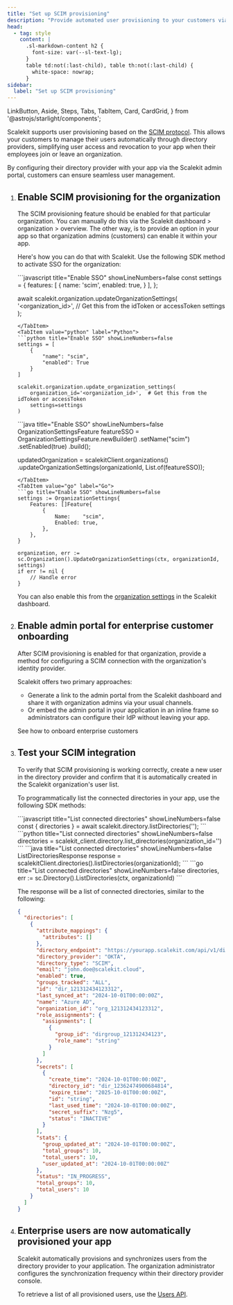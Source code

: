 ```yaml
---
title: "Set up SCIM provisioning"
description: "Provide automated user provisioning to your customers via directory providers"
head:
  - tag: style
    content: |
      .sl-markdown-content h2 {
        font-size: var(--sl-text-lg);
      }
      table td:not(:last-child), table th:not(:last-child) {
        white-space: nowrap;
      }
sidebar:
  label: "Set up SCIM provisioning"
---
```


  LinkButton, Aside, Steps, Tabs, TabItem, Card, CardGrid,
 } from '@astrojs/starlight/components';

Scalekit supports user provisioning based on the [SCIM protocol](/directory/guides/user-provisioning-basics/). This allows your customers to manage their users automatically through directory providers, simplifying user access and revocation to your app when their employees join or leave an organization.

By configuring their directory provider with your app via the Scalekit admin portal, customers can ensure seamless user management.


<Steps>

1. ## Enable SCIM provisioning for the organization

    The SCIM provisioning feature should be enabled for that particular organization. You can manually do this via the Scalekit dashboard > organization > overview. The other way, is to provide an option in your app so that organization admins (customers) can enable it within your app.

    Here's how you can do that with Scalekit. Use the following SDK method to activate SSO for the organization:

    <Tabs syncKey="tech-stack">
    <TabItem value="node" label="Node.js">
    ```javascript title="Enable SSO" showLineNumbers=false
    const settings = {
      features: [
        {
          name: 'scim',
          enabled: true,
        }
      ],
    };

    await scalekit.organization.updateOrganizationSettings(
      '<organization_id>', // Get this from the idToken or accessToken
      settings
    );
    ```
    </TabItem>
    <TabItem value="python" label="Python">
    ```python title="Enable SSO" showLineNumbers=false
    settings = [
        {
            "name": "scim",
            "enabled": True
        }
    ]

    scalekit.organization.update_organization_settings(
        organization_id='<organization_id>',  # Get this from the idToken or accessToken
        settings=settings
    )
    ```
    </TabItem>
    <TabItem value="java" label="Java">
    ```java title="Enable SSO" showLineNumbers=false
    OrganizationSettingsFeature featureSSO = OrganizationSettingsFeature.newBuilder()
            .setName("scim")
            .setEnabled(true)
            .build();

    updatedOrganization = scalekitClient.organizations()
            .updateOrganizationSettings(organizationId, List.of(featureSSO));
    ```
    </TabItem>
    <TabItem value="go" label="Go">
    ```go title="Enable SSO" showLineNumbers=false
    settings := OrganizationSettings{
        Features: []Feature{
            {
                Name:    "scim",
                Enabled: true,
            },
        },
    }

    organization, err := sc.Organization().UpdateOrganizationSettings(ctx, organizationId, settings)
    if err != nil {
        // Handle error
    }
    ```
    </TabItem>
    </Tabs>

    You can also enable this from the [organization settings](/fsa/guides/organization-settings/) in the Scalekit dashboard.

2. ## Enable admin portal for enterprise customer onboarding

    After SCIM provisioning is enabled for that organization, provide a method for configuring a SCIM connection with the organization's identity provider.

    Scalekit offers two primary approaches:
    - Generate a link to the admin portal from the Scalekit dashboard and share it with organization admins via your usual channels.
    - Or embed the admin portal in your application in an inline frame so administrators can configure their IdP without leaving your app.

    <LinkButton href="/fsa/guides/onboard-enterprise-customers/" target="_blank" variant='secondary' class='sk-secondary' icon='right-arrow'>See how to onboard enterprise customers</LinkButton>

3. ## Test your SCIM integration

    To verify that SCIM provisioning is working correctly, create a new user in the directory provider and confirm that it is automatically created in the Scalekit organization's user list.

    To programmatically list the connected directories in your app, use the following SDK methods:

    <Tabs syncKey="tech-stack">
    <TabItem value="node" label="Node.js">
    ```javascript title="List connected directories" showLineNumbers=false
    const { directories } = await scalekit.directory.listDirectories('<organization_id>');
    ```
    </TabItem>
    <TabItem value="python" label="Python">
    ```python title="List connected directories" showLineNumbers=false
    directories = scalekit_client.directory.list_directories(organization_id='<organization_id>')
    ```
    </TabItem>
    <TabItem value="java" label="Java">
    ```java title="List connected directories" showLineNumbers=false
    ListDirectoriesResponse response = scalekitClient.directories().listDirectories(organizationId);
    ```
    </TabItem>
    <TabItem value="go" label="Go">
    ```go title="List connected directories" showLineNumbers=false
    directories, err := sc.Directory().ListDirectories(ctx, organizationId)
    ```
    </TabItem>
    </Tabs>

    The response will be a list of connected directories, similar to the following:

    ```json title="List connected directories response" showLineNumbers=false frame="terminal"
    {
      "directories": [
        {
          "attribute_mappings": {
            "attributes": []
          },
          "directory_endpoint": "https://yourapp.scalekit.com/api/v1/directoies/dir_123212312/scim/v2",
          "directory_provider": "OKTA",
          "directory_type": "SCIM",
          "email": "john.doe@scalekit.cloud",
          "enabled": true,
          "groups_tracked": "ALL",
          "id": "dir_121312434123312",
          "last_synced_at": "2024-10-01T00:00:00Z",
          "name": "Azure AD",
          "organization_id": "org_121312434123312",
          "role_assignments": {
            "assignments": [
              {
                "group_id": "dirgroup_121312434123",
                "role_name": "string"
              }
            ]
          },
          "secrets": [
            {
              "create_time": "2024-10-01T00:00:00Z",
              "directory_id": "dir_12362474900684814",
              "expire_time": "2025-10-01T00:00:00Z",
              "id": "string",
              "last_used_time": "2024-10-01T00:00:00Z",
              "secret_suffix": "Nzg5",
              "status": "INACTIVE"
            }
          ],
          "stats": {
            "group_updated_at": "2024-10-01T00:00:00Z",
            "total_groups": 10,
            "total_users": 10,
            "user_updated_at": "2024-10-01T00:00:00Z"
          },
          "status": "IN_PROGRESS",
          "total_groups": 10,
          "total_users": 10
        }
      ]
    }
    ```
4. ## Enterprise users are now automatically provisioned your app

   Scalekit automatically provisions and synchronizes users from the directory provider to your application. The organization administrator configures the synchronization frequency within their directory provider console.

   To retrieve a list of all provisioned users, use the [Users API](https://docs.scalekit.com/apis/#tag/users/get/api/v1/organizations/{organization_id}/users).
</Steps>
